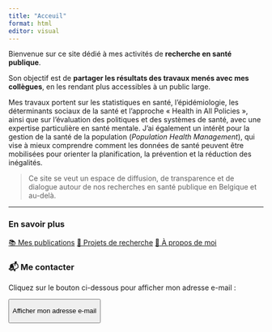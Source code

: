 ---
title: "Acceuil"
format: html
editor: visual
---

Bienvenue sur ce site dédié à mes activités de **recherche en santé publique**.

Son objectif est de **partager les résultats des travaux menés avec mes collègues**, en les rendant plus accessibles à un public large.

Mes travaux portent sur les statistiques en santé, l’épidémiologie, les déterminants sociaux de la santé et l’approche « Health in All Policies », ainsi que sur l’évaluation des politiques et des systèmes de santé, avec une expertise particulière en santé mentale. J’ai également un intérêt pour la gestion de la santé de la population (*Population Health Management*), qui vise à mieux comprendre comment les données de santé peuvent être mobilisées pour orienter la planification, la prévention et la réduction des inégalités.

> Ce site se veut un espace de diffusion, de transparence et de dialogue autour de nos recherches en santé publique en Belgique et au-delà.

------------------------------------------------------------------------

### En savoir plus

::: {.quick-links style="margin-top: 1em; margin-bottom: 1.5em;"}
<a class="btn btn-outline-primary btn-lg" href="publications.html">📚 Mes publications</a> <a class="btn btn-outline-primary btn-lg" href="projets.html">🧪 Projets de recherche</a> <a class="btn btn-outline-primary btn-lg" href="apropos.html">👤 À propos de moi</a>
:::

```{=html}
<style>
.quick-links .btn {
  background: transparent;
  border-color: var(--bs-primary);
  color: var(--bs-primary);
  transition: all 0.2s ease-in-out;
}
.quick-links .btn:hover {
  background: var(--bs-primary);
  color: #fff;
}
.quick-links .btn:focus,
.quick-links .btn:active,
.quick-links .btn:visited {
  background: transparent !important;
  color: var(--bs-primary) !important;
  border-color: var(--bs-primary) !important;
  box-shadow: none !important;
}
</style>
```

```{=html}
<script>
window.addEventListener('DOMContentLoaded', () => {
  document.querySelectorAll('.quick-links .btn')
    .forEach(b => b.classList.remove('active','btn-primary'));
});
</script>
```

### 📬 Me contacter

Cliquez sur le bouton ci-dessous pour afficher mon adresse e-mail :

::: {style="margin-top:10px;"}
<button id="showEmail" class="btn btn-outline-primary">

Afficher mon adresse e-mail

</button>

<p id="emailField" style="margin-top:10px; display:none; font-weight:bold;">

</p>
:::

```{=html}
<script>
document.getElementById("showEmail").addEventListener("click", function() {
  // on reconstruit l'adresse pour éviter les robots
  var name = "p.smith";
  var domain = "iweps.be";
  var email = name + "@" + domain;
  var emailField = document.getElementById("emailField");
  emailField.textContent = email;
  emailField.style.display = "block";
  this.style.display = "none";
});
</script>
```
